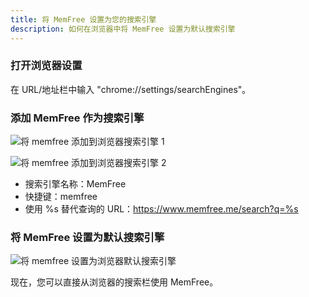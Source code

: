 ```yaml
---
title: 将 MemFree 设置为您的搜索引擎
description: 如何在浏览器中将 MemFree 设置为默认搜索引擎
---
```


<Steps>

### 打开浏览器设置

在 URL/地址栏中输入 "chrome://settings/searchEngines"。

### 添加 MemFree 作为搜索引擎

<img
    className="mt-4 overflow-hidden rounded-lg border"
    src="/images/doc/add-search-engine1.png"
    alt="将 memfree 添加到浏览器搜索引擎 1"
/>

<img
    className="mt-4 overflow-hidden rounded-lg border"
    src="/images/doc/add-search-engine2.png"
    alt="将 memfree 添加到浏览器搜索引擎 2"
/>

-   搜索引擎名称：MemFree
-   快捷键：memfree
-   使用 %s 替代查询的 URL：https://www.memfree.me/search?q=%s

### 将 MemFree 设置为默认搜索引擎

<img
    className="mt-4 overflow-hidden rounded-lg border"
    src="/images/doc/default-search-engine.png"
    alt="将 memfree 设置为浏览器默认搜索引擎"
/>
</Steps>

现在，您可以直接从浏览器的搜索栏使用 MemFree。